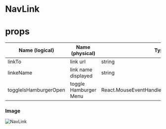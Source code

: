 # NavLink

# props
| Name (logical) | Name (physical) | Type | Note |
| --- | --- | --- | --- |
| linkTo | link url |string | - |
| linkeName | link name displayed | string | - |
| toggleIsHamburgerOpen | toggle Hamburger Menu | React.MouseEventHandler&lt;HTMLAnchorElement&gt; | - |

### Image
![NavLink](../_images/NavLink.png)
